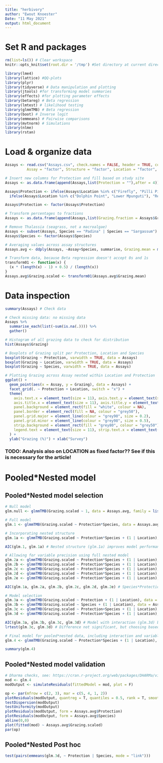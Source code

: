 ```yaml
---
title: "herbivory"
author: "Ewout Knoester"
Date: "11 May 2021"
output: html_document
---
```


# Set R and packages
```r
rm(list=ls()) # Clear workspace
knitr::opts_knit$set(root.dir = '/tmp') #Set directory at current directory for all subsequent chunks

library(lme4)
library(lattice) #QQ-plots
library(plyr)
library(tidyverse) # Data manipulation and plotting
library(jtools) #for transforming model summaries
library(effects) #for plotting parameter effects
library(betareg) # Beta regression
library(lmtest) # likelihood testing
library(glmmTMB) # Beta regression
library(boot) # Inverse logit
library(emmeans) # Pairwise comparisons
library(mvtnorm) # Simulations
library(nlme)
library(rstan)
```

# Load & organize data
<!--
Data info:
  Data collected by Veerle Plug
  Grazing (%) calculated as: Weight(out)/(Weight(in)*(1-Weight_control))
  Weight = wet weight of macrophyte (shaken 10 times)
  Weight_control = biomass loss on caged structures, calculated for each location x macrophyte combination.
  Weight_control on average 19%
  Weight_control was 1 of the 11 structures, randomly chosen. Not included in this dataset
  Grazing > 100 was set to 100 and grazing < 0 was set to 0
  ~1 day interval between measurement Weight(out) and Weigh(in), standardized to 24hrs exactly
-->

```r
Assays <- read.csv("Assays.csv", check.names = FALSE, header = TRUE, colClasses = c(ID = "factor", 
          Assay = "factor", Structure = "factor", Location = "factor", Date = "factor", Species = "factor"))

# Insert new columns for Protection and fill based on study site
Assays <- as.data.frame(append(Assays,list(Protection = ""),after = 4))

Assays$Protection <- ifelse(Assays$Location %in% c("Firefly", "Pilli Pipa"),"Fishing",
  ifelse(Assays$Location %in% c("Dolphin Point", "Lower Mpunguti"), "Reserve", "No-take"))

Assays$Protection <- factor(Assays$Protection)

# Transform percentages to fractions
Assays <- as.data.frame(append(Assays,list(Grazing.fraction = Assays$Grazing/100),after = 9))

# Remove Thalassia (seagrass, not a macroalgae)
Assays <- subset(Assays, Species == "Padina" | Species == "Sargassum")
Assays$Species <- factor(Assays$Species)

# Averaging values across assay structures
Assays.avg <- ddply(Assays, ~Assay+Species, summarise, Grazing.mean = mean(Grazing) / 100, Protection = Protection[1], Location = Location[1])

# Transform data, because Beta regression doesn't accept 0s and 1s
transform01 <- function(x) {
  (x * (length(x) - 1) + 0.5) / (length(x))
}
Assays.avg$Grazing.scaled <- transform01(Assays.avg$Grazing.mean)

```

# Data inspection
```r
summary(Assays) # Check data

# Check missing data: no missing data
Assays %>%
  summarise_each(list(~sum(is.na(.)))) %>%
  gather()

# Histogram of all grazing data to check for distribution
hist(Assays$Grazing)

# Boxplots of Grazing split per Protection, Location and Species
boxplot(Grazing ~ Protection, varwidth = TRUE, data = Assays)
boxplot(Grazing ~ Location, varwidth = TRUE, data = Assays)
boxplot(Grazing ~ Species, varwidth = TRUE, data = Assays)

# Plotting Grazing across Assay nested within Location and Protection
ggplot() +
  geom_point(aes(x = Assay, y = Grazing), data = Assays) +
  facet_grid(. ~ Protection + Location, switch = "x") +
  theme(
    axis.text.x = element_text(size = 11), axis.text.y = element_text(size = 11),
    axis.title.x = element_text(size = 11), axis.title.y = element_text(size = 11),
    panel.background = element_rect(fill = "white", colour = NA),
    panel.border = element_rect(fill = NA, colour = "grey50"),
    panel.grid.major = element_line(colour = "grey90", size = 0.2),
    panel.grid.minor = element_line(colour = "grey98", size = 0.5),
    strip.background = element_rect(fill = "grey80", colour = "grey50"),
    legend.text = element_text(size = 11), strip.text.x = element_text(size = 11)
  ) +
  ylab("Grazing (%)") + xlab("Survey")
```

### TODO: Analysis also on LOCATION as fixed factor?? See if this is necessary for the article!

# Pooled*Nested model
<!--
Data observations:
  Data bounded between 0 and 100: not suited for normal linear models;
  Pooled model (archive) invalid because of independency;
  Full nested model (Location/Assay) could not be fitted properly (archive)
  A pooling across Assays (i.e. average of 10 lines) was used for analysis, and this was nested within Location
-->
## Pooled*Nested model selection
```r

# Null model
glm.null <- glmmTMB(Grazing.scaled ~ 1, data = Assays.avg, family = list(family = "beta", link = "logit"))

# Full model
glm.1 <- glmmTMB(Grazing.scaled ~ Protection*Species, data = Assays.avg, family = list(family = "beta", link = "logit"))

# Incorporating nested structure
glm.1a <- glmmTMB(Grazing.scaled ~ Protection*Species + (1 | Location), data = Assays.avg, family = list(family = "beta", link = "logit"))

AIC(glm.1, glm.1a) # Nested structure (glm.1a) improves model performance

# Allowing for variable precision using full nested model
glm.2a <- glmmTMB(Grazing.scaled ~ Protection*Species + (1 | Location), data = Assays.avg, family = list(family = "beta", link = "logit"), dispformula = ~ Location)
glm.2b <- glmmTMB(Grazing.scaled ~ Protection*Species + (1 | Location), data = Assays.avg, family = list(family = "beta", link = "logit"), dispformula = ~ Species)
glm.2c <- glmmTMB(Grazing.scaled ~ Protection*Species + (1 | Location), data = Assays.avg, family = list(family = "beta", link = "logit"), dispformula = ~ Protection)
glm.2d <- glmmTMB(Grazing.scaled ~ Protection*Species + (1 | Location), data = Assays.avg, family = list(family = "beta", link = "logit"), dispformula = ~ Location*Species)
glm.2e <- glmmTMB(Grazing.scaled ~ Protection*Species + (1 | Location), data = Assays.avg, family = list(family = "beta", link = "logit"), dispformula = ~ Species*Protection)

AIC(glm.1a, glm.2a, glm.2b, glm.2c, glm.2d, glm.2e) # Species*Protection (glm.2e) has greatest improvements

# Model selection
glm.3a <- glmmTMB(Grazing.scaled ~ Protection + (1 | Location), data = Assays.avg, family = list(family = "beta", link = "logit"), dispformula = ~ Species*Protection)
glm.3b <- glmmTMB(Grazing.scaled ~ Species + (1 | Location), data = Assays.avg, family = list(family = "beta", link = "logit"), dispformula = ~ Species*Protection)
glm.3c <- glmmTMB(Grazing.scaled ~ Protection+Species + (1 | Location), data = Assays.avg, family = list(family = "beta", link = "logit"), dispformula = ~ Species*Protection)
glm.3d <- glmmTMB(Grazing.scaled ~ Protection*Species + (1 | Location), data = Assays.avg, family = list(family = "beta", link = "logit"), dispformula = ~ Species*Protection)

AIC(glm.3a, glm.3b, glm.3c, glm.3d) # Model with interaction (glm.3d) best fit, model without (glm.3d) close
lrtest(glm.3c, glm.3d) # Difference not significant, but choosing based on AIC

# Final model for pooled*nested data, including interaction and variable precision:
glm.4 <- glmmTMB(Grazing.scaled ~ Protection*Species + (1 | Location), data = Assays.avg, family = list(family = "beta", link = "logit"), dispformula = ~ Species*Protection)

summary(glm.4)
```

## Pooled*Nested model validation
```r
# Dharma checks, see: https://cran.r-project.org/web/packages/DHARMa/vignettes/DHARMa.html
mod <- glm.4
modOutput <- simulateResiduals(fittedModel = mod, plot = F)

op <- par(mfrow = c(2, 3), mar = c(5, 4, 1, 2))
plotResiduals(modOutput, quantreg = T, quantiles = 0.5, rank = T, smoothScatter = F)
testDispersion(modOutput)
testUniformity(modOutput)
plotResiduals(modOutput, form = Assays.avg$Protection)
plotResiduals(modOutput, form = Assays.avg$Species)
abline(0,0)
plot(fitted(mod) ~ Assays.avg$Grazing.scaled)
par(op)

```

## Pooled*Nested Post hoc
```r
test(pairs(emmeans(glm.3d, ~ Protection | Species, mode = "link")))
```

